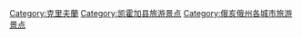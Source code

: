 [[Category:克里夫蘭|Category:克里夫蘭]]
[[Category:凯霍加县旅游景点|Category:凯霍加县旅游景点]]
[[Category:俄亥俄州各城市旅游景点|Category:俄亥俄州各城市旅游景点]]